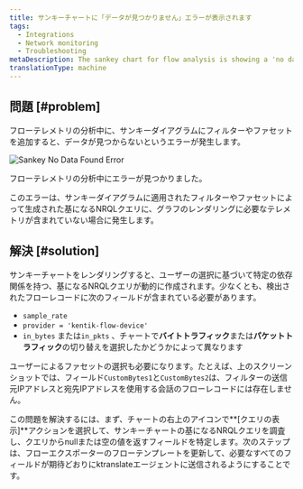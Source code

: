 ```yaml
---
title: サンキーチャートに「データが見つかりません」エラーが表示されます
tags:
  - Integrations
  - Network monitoring
  - Troubleshooting
metaDescription: The sankey chart for flow analysis is showing a 'no data found' error in your UI.
translationType: machine
---
```



## 問題 [#problem]

フローテレメトリの分析中に、サンキーダイアグラムにフィルターやファセットを追加すると、データが見つからないというエラーが発生します。

<img
  title="Sankey No Data Found Error"
  alt="Sankey No Data Found Error"
  src={networkSankeyNoData}
/>

<figcaption>
  フローテレメトリの分析中にエラーが見つかりました。
</figcaption>

このエラーは、サンキーダイアグラムに適用されたフィルターやファセットによって生成された基になるNRQLクエリに、グラフのレンダリングに必要なテレメトリが含まれていない場合に発生します。

## 解決 [#solution]

サンキーチャートをレンダリングすると、ユーザーの選択に基づいて特定の依存関係を持つ、基になるNRQLクエリが動的に作成されます。少なくとも、検出されたフローレコードに次のフィールドが含まれている必要があります。

* `sample_rate`
* `provider = 'kentik-flow-device'`
* `in_bytes` または`in_pkts` 、チャートで**バイトトラフィック**または**パケットトラフィック**の切り替えを選択したかどうかによって異なります

ユーザーによるファセットの選択も必要になります。たとえば、上のスクリーンショットでは、フィールド`CustomBytes1`と`CustomBytes2`は、フィルターの送信元IPアドレスと宛先IPアドレスを使用する会話のフローレコードには存在しません。

この問題を解決するには、まず、チャートの右上のアイコンで**\[クエリの表示]**アクションを選択して、サンキーチャートの基になるNRQLクエリを調査し、クエリからnullまたは空の値を返すフィールドを特定します。次のステップは、フローエクスポーターのフローテンプレートを更新して、必要なすべてのフィールドが期待どおりにktranslateエージェントに送信されるようにすることです。
